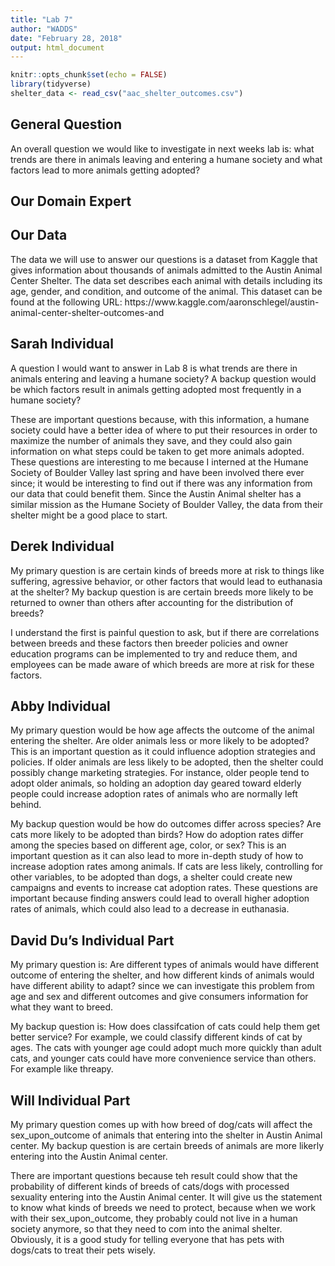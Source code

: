 ---
title: "Lab 7"
author: "WADDS"
date: "February 28, 2018"
output: html_document
---

```{r setup, include=FALSE}
knitr::opts_chunk$set(echo = FALSE)
library(tidyverse)
shelter_data <- read_csv("aac_shelter_outcomes.csv")
```
## General Question

An overall question we would like to investigate in next weeks lab is: what trends are there in animals leaving and entering a humane society and what factors lead to more animals getting adopted?

## Our Domain Expert

## Our Data

The data we will use to answer our questions is a dataset from Kaggle that gives information about thousands of animals admitted to the Austin Animal Center Shelter. The data set describes each animal with details including its age, gender, and condition, and outcome of the animal. This dataset can be found at the following URL: https://www.kaggle.com/aaronschlegel/austin-animal-center-shelter-outcomes-and 


## Sarah Individual
A question I would want to answer in Lab 8 is what trends are there in animals entering and leaving a humane society? A backup question would be which factors result in animals getting adopted most frequently in a humane society?

These are important questions because, with this information, a humane society could have a better idea of where to put their resources in order to maximize the number of animals they save, and they could also gain information on what steps could be taken to get more animals adopted. These questions are interesting to me because I interned at the Humane Society of Boulder Valley last spring and have been involved there ever since; it would be interesting to find out if there was any information from our data that could benefit them. Since the Austin Animal shelter has a similar mission as the Humane Society of Boulder Valley, the data from their shelter might be a good place to start. 

## Derek Individual

My primary question is are certain kinds of breeds more at risk to things like suffering, agressive behavior, or other factors that would lead to euthanasia at the shelter? My backup question is are certain breeds more likely to be returned to owner than others after accounting for the distribution of breeds?

I understand the first is painful question to ask, but if there are correlations between breeds and these factors then breeder policies and owner education programs can be implemented to try and reduce them, and employees can be made aware of which breeds are more at risk for these factors. 

## Abby Individual

My primary question would be how age affects the outcome of the animal entering the shelter. Are older animals less or more likely to be adopted? This is an important question as it could influence adoption strategies and policies. If older animals are less likely to be adopted, then the shelter could possibly change marketing strategies. For instance, older people tend to adopt older animals, so holding an adoption day geared toward elderly people could increase adoption rates of animals who are normally left behind. 

My backup question would be how do outcomes differ across species? Are cats more likely to be adopted than birds? How do adoption rates differ among the species based on different age, color, or sex? This is an important question as it can also lead to more in-depth study of how to increase adoption rates among animals. If cats are less likely, controlling for other variables, to be adopted than dogs, a shelter could create new campaigns and events to increase cat adoption rates. These questions are important because finding answers could lead to overall higher adoption rates of animals, which could also lead to a decrease in euthanasia. 

## David Du's Individual Part 

My primary question is: 
Are different types of animals would have different outcome of entering the shelter, and how different kinds of animals would have different ability to adapt? since we can investigate this problem from age and sex and different outcomes and give consumers information for what they want to breed.

My backup question is:
How does classifcation of cats could help them get better service? For example, we could classify different kinds of cat by ages. The cats with younger age could adopt much more quickly than adult cats, and younger cats could have more convenience service than others. For example like threapy.

## Will Individual Part
My primary question comes up with how breed of dog/cats will affect the sex_upon_outcome of animals that entering into the shelter in Austin Animal center. My backup question is are certain breeds of animals are more likerly entering into the Austin Animal center.

There are important questions because teh result could show that the probability of different kinds of breeds of cats/dogs with processed sexuality entering into the Austin Animal center. It will give us the statement to know what kinds of breeds we need to protect, because when we work with their sex_upon_outcome, they probably could not live in a human society anymore, so that they need to com into the animal shelter. Obviously, it is a good study for telling everyone that has pets with dogs/cats to treat their pets wisely. 


